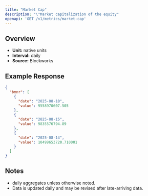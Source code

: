 ```yaml
---
title: "Market Cap"
description: "\"Market capitalization of the equity"
openapi: 'GET /v1/metrics/market-cap'
---
```


## Overview

- **Unit:** native units
- **Interval:** daily
- **Source:** Blockworks

## Example Response

```json
{
  "bmnr": [
    {
      "date": "2025-08-18",
      "value": 9558970607.505
    },
    {
      "date": "2025-08-15",
      "value": 9835576794.89
    },
    {
      "date": "2025-08-14",
      "value": 10499653720.710001
    }
  ]
}
```

## Notes
- daily aggregates unless otherwise noted.
- Data is updated daily and may be revised after late-arriving data.
